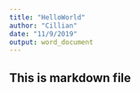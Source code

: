 ---
title: "HelloWorld"
author: "Cillian"
date: "11/9/2019"
output: word_document
---

## This is  markdown file
